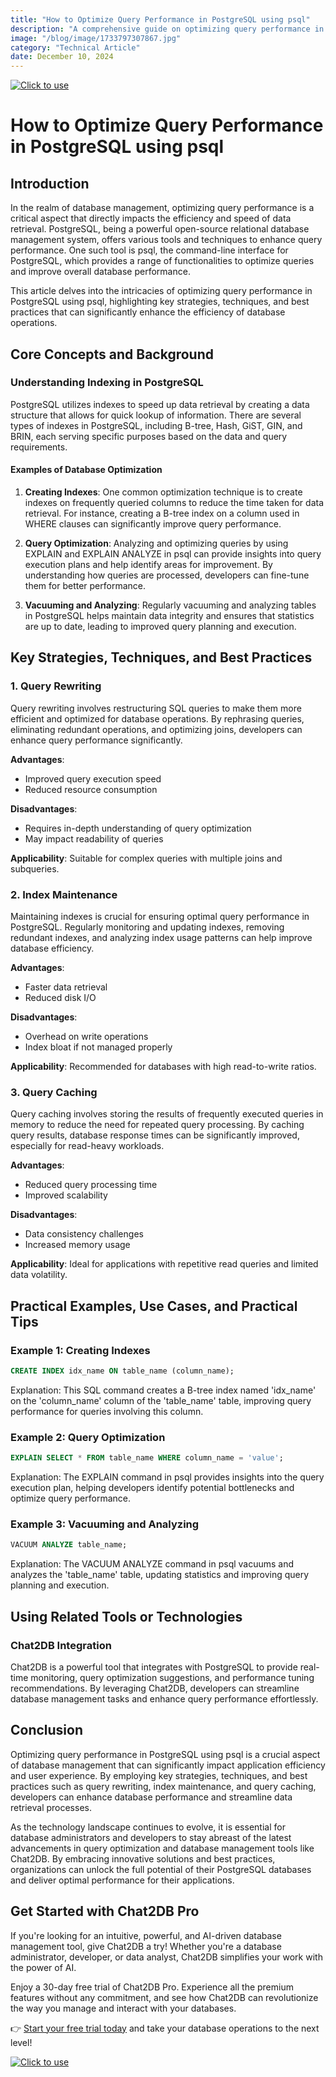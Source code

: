 ```yaml
---
title: "How to Optimize Query Performance in PostgreSQL using psql"
description: "A comprehensive guide on optimizing query performance in PostgreSQL using psql, covering key strategies, techniques, and best practices."
image: "/blog/image/1733797307867.jpg"
category: "Technical Article"
date: December 10, 2024
---
```

[![Click to use](/image/blog/bg/chat2db1.png)](https://app.chat2db.ai/)
# How to Optimize Query Performance in PostgreSQL using psql


<Authors date="December 10, 2024">
  <Author name="Rowan Hill" link="https://chat2db.ai" />
</Authors>

## Introduction

In the realm of database management, optimizing query performance is a critical aspect that directly impacts the efficiency and speed of data retrieval. PostgreSQL, being a powerful open-source relational database management system, offers various tools and techniques to enhance query performance. One such tool is psql, the command-line interface for PostgreSQL, which provides a range of functionalities to optimize queries and improve overall database performance.

This article delves into the intricacies of optimizing query performance in PostgreSQL using psql, highlighting key strategies, techniques, and best practices that can significantly enhance the efficiency of database operations.

## Core Concepts and Background

### Understanding Indexing in PostgreSQL

PostgreSQL utilizes indexes to speed up data retrieval by creating a data structure that allows for quick lookup of information. There are several types of indexes in PostgreSQL, including B-tree, Hash, GiST, GIN, and BRIN, each serving specific purposes based on the data and query requirements.

#### Examples of Database Optimization

1. **Creating Indexes**: One common optimization technique is to create indexes on frequently queried columns to reduce the time taken for data retrieval. For instance, creating a B-tree index on a column used in WHERE clauses can significantly improve query performance.

2. **Query Optimization**: Analyzing and optimizing queries by using EXPLAIN and EXPLAIN ANALYZE in psql can provide insights into query execution plans and help identify areas for improvement. By understanding how queries are processed, developers can fine-tune them for better performance.

3. **Vacuuming and Analyzing**: Regularly vacuuming and analyzing tables in PostgreSQL helps maintain data integrity and ensures that statistics are up to date, leading to improved query planning and execution.

## Key Strategies, Techniques, and Best Practices

### 1. Query Rewriting

Query rewriting involves restructuring SQL queries to make them more efficient and optimized for database operations. By rephrasing queries, eliminating redundant operations, and optimizing joins, developers can enhance query performance significantly.

**Advantages**:
- Improved query execution speed
- Reduced resource consumption

**Disadvantages**:
- Requires in-depth understanding of query optimization
- May impact readability of queries

**Applicability**: Suitable for complex queries with multiple joins and subqueries.

### 2. Index Maintenance

Maintaining indexes is crucial for ensuring optimal query performance in PostgreSQL. Regularly monitoring and updating indexes, removing redundant indexes, and analyzing index usage patterns can help improve database efficiency.

**Advantages**:
- Faster data retrieval
- Reduced disk I/O

**Disadvantages**:
- Overhead on write operations
- Index bloat if not managed properly

**Applicability**: Recommended for databases with high read-to-write ratios.

### 3. Query Caching

Query caching involves storing the results of frequently executed queries in memory to reduce the need for repeated query processing. By caching query results, database response times can be significantly improved, especially for read-heavy workloads.

**Advantages**:
- Reduced query processing time
- Improved scalability

**Disadvantages**:
- Data consistency challenges
- Increased memory usage

**Applicability**: Ideal for applications with repetitive read queries and limited data volatility.

## Practical Examples, Use Cases, and Practical Tips

### Example 1: Creating Indexes

```sql
CREATE INDEX idx_name ON table_name (column_name);
```

Explanation: This SQL command creates a B-tree index named 'idx_name' on the 'column_name' column of the 'table_name' table, improving query performance for queries involving this column.

### Example 2: Query Optimization

```sql
EXPLAIN SELECT * FROM table_name WHERE column_name = 'value';
```

Explanation: The EXPLAIN command in psql provides insights into the query execution plan, helping developers identify potential bottlenecks and optimize query performance.

### Example 3: Vacuuming and Analyzing

```sql
VACUUM ANALYZE table_name;
```

Explanation: The VACUUM ANALYZE command in psql vacuums and analyzes the 'table_name' table, updating statistics and improving query planning and execution.

## Using Related Tools or Technologies

### Chat2DB Integration

Chat2DB is a powerful tool that integrates with PostgreSQL to provide real-time monitoring, query optimization suggestions, and performance tuning recommendations. By leveraging Chat2DB, developers can streamline database management tasks and enhance query performance effortlessly.

## Conclusion

Optimizing query performance in PostgreSQL using psql is a crucial aspect of database management that can significantly impact application efficiency and user experience. By employing key strategies, techniques, and best practices such as query rewriting, index maintenance, and query caching, developers can enhance database performance and streamline data retrieval processes.

As the technology landscape continues to evolve, it is essential for database administrators and developers to stay abreast of the latest advancements in query optimization and database management tools like Chat2DB. By embracing innovative solutions and best practices, organizations can unlock the full potential of their PostgreSQL databases and deliver optimal performance for their applications.


## Get Started with Chat2DB Pro

If you're looking for an intuitive, powerful, and AI-driven database management tool, give Chat2DB a try! Whether you're a database administrator, developer, or data analyst, Chat2DB simplifies your work with the power of AI.

Enjoy a 30-day free trial of Chat2DB Pro. Experience all the premium features without any commitment, and see how Chat2DB can revolutionize the way you manage and interact with your databases.

👉 [Start your free trial today](https://app.chat2db.ai/) and take your database operations to the next level!

[![Click to use](/image/blog/bg/chat2db.jpg)](https://app.chat2db.ai/)